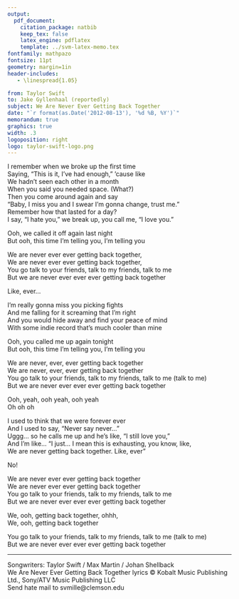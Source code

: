 ```yaml
---
output: 
  pdf_document:
    citation_package: natbib
    keep_tex: false
    latex_engine: pdflatex
    template: ../svm-latex-memo.tex
fontfamily: mathpazo
fontsize: 11pt
geometry: margin=1in
header-includes:
   - \linespread{1.05}

from: Taylor Swift
to: Jake Gyllenhaal (reportedly)
subject: We Are Never Ever Getting Back Together
date: "`r format(as.Date('2012-08-13'), '%d %B, %Y')`"
memorandum: true
graphics: true
width: .3
logoposition: right
logo: taylor-swift-logo.png
---
```

  
I remember when we broke up the first time  
Saying, "This is it, I've had enough," 'cause like  
We hadn't seen each other in a month  
When you said you needed space. (What?)  
Then you come around again and say  
"Baby, I miss you and I swear I'm gonna change, trust me."  
Remember how that lasted for a day?  
I say, "I hate you," we break up, you call me, "I love you."  

Ooh, we called it off again last night  
But ooh, this time I'm telling you, I'm telling you  

We are never ever ever getting back together,  
We are never ever ever getting back together,  
You go talk to your friends, talk to my friends, talk to me  
But we are never ever ever ever getting back together  

Like, ever...  

I'm really gonna miss you picking fights  
And me falling for it screaming that I'm right  
And you would hide away and find your peace of mind  
With some indie record that's much cooler than mine  

Ooh, you called me up again tonight  
But ooh, this time I'm telling you, I'm telling you  

We are never, ever, ever getting back together  
We are never, ever, ever getting back together  
You go talk to your friends, talk to my friends, talk to me (talk to me)  
But we are never ever ever ever getting back together  

Ooh, yeah, ooh yeah, ooh yeah  
Oh oh oh  

I used to think that we were forever ever  
And I used to say, "Never say never..."  
Uggg... so he calls me up and he's like, "I still love you,"  
And I'm like... "I just... I mean this is exhausting, you know, like,  
We are never getting back together. Like, ever"  

No!  

We are never ever ever getting back together  
We are never ever ever getting back together  
You go talk to your friends, talk to my friends, talk to me  
But we are never ever ever ever getting back together  

We, ooh, getting back together, ohhh,  
We, ooh, getting back together  

You go talk to your friends, talk to my friends, talk to me (talk to me)  
But we are never ever ever ever getting back together   


---

Songwriters: Taylor Swift / Max Martin / Johan Shellback  
We Are Never Ever Getting Back Together lyrics © Kobalt Music Publishing Ltd., Sony/ATV Music Publishing LLC  
Send hate mail to svmille@clemson.edu